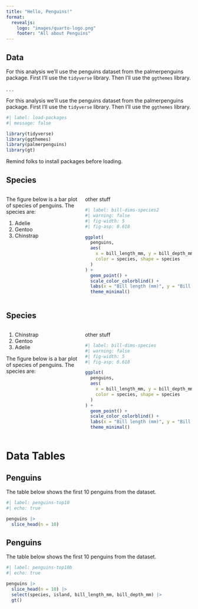 ```yaml
---
title: "Hello, Penguins!"
format:
  revealjs:
    logo: "images/quarto-logo.png"
    footer: "All about Penguins"
---
```


## Data

For this analysis we'll use the penguins dataset from the palmerpenguins package. [First I'll use the `tidyverse` library]{.fragment .highlight-red}. Then I'll use the `ggthemes` library.

. . .

For this analysis we'll use the penguins dataset from the palmerpenguins package. [First I'll use the `tidyverse` library]{.fragment .highlight-red}. Then I'll use the `ggthemes` library.


```r
#| label: load-packages
#| message: false

library(tidyverse)
library(ggthemes)
library(palmerpenguins)
library(gt)
```

:::{.notes}
Remind folks to install packages before loading.
:::

## Species {.smaller auto-animate=TRUE}

:::{.columns}

:::{.column width="40%"}

The figure below is a bar plot of species of penguins. The species are:

1. Adelie
2. Gentoo
3. Chinstrap

:::

:::{.column width="60%"}

other stuff

```r
#| label: bill-dims-species2
#| warning: false
#| fig-width: 5
#| fig-asp: 0.618

ggplot(
  penguins,
  aes(
    x = bill_length_mm, y = bill_depth_mm,
    color = species, shape = species
  )
) +
  geom_point() +
  scale_color_colorblind() +
  labs(x = "Bill length (mm)", y = "Bill depth (mm)") +
  theme_minimal()
```

:::

:::

## Species {.smaller auto-animate=TRUE}

:::{.columns}

:::{.column width="40%"}

1. Chinstrap
2. Gentoo
3. Adelie

The figure below is a bar plot of species of penguins. The species are:

:::

:::{.column width="60%"}

other stuff

```r
#| label: bill-dims-species
#| warning: false
#| fig-width: 5
#| fig-asp: 0.618

ggplot(
  penguins,
  aes(
    x = bill_length_mm, y = bill_depth_mm,
    color = species, shape = species
  )
) +
  geom_point() +
  scale_color_colorblind() +
  labs(x = "Bill length (mm)", y = "Bill depth (mm)") +
  theme_minimal()
```

:::

:::

# Data Tables

## Penguins {auto-animate=TRUE}

The table below shows the first 10 penguins from the dataset.

```r
#| label: penguins-top10
#| echo: true

penguins |>
  slice_head(n = 10)
```

## Penguins {auto-animate=TRUE}

The table below shows the first 10 penguins from the dataset.

```r
#| label: penguins-top10b
#| echo: true

penguins |>
  slice_head(n = 10) |>
  select(species, island, bill_length_mm, bill_depth_mm) |>
  gt()
```
